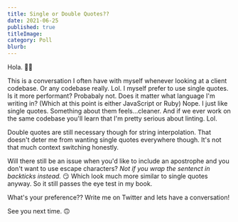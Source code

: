 ```yaml
---
title: Single or Double Quotes??
date: 2021-06-25
published: true
titleImage:
category: Poll
blurb:
---
```


Hola. 👋🏾

This is a conversation I often have with myself whenever looking at a client codebase. Or any codebase really. Lol. I myself prefer to use single quotes. Is it more performant? Probabaly not. Does it matter what language I'm writing in? (Which at this point is either JavaScript or Ruby) Nope. I just like single quotes. Something about them feels...cleaner. And if we ever work on the same codebase you'll learn that I'm pretty serious about linting. Lol.

Double quotes are still necessary though for string interpolation. That doesn't deter me from wanting single quotes everywhere though. It's not that much context switching honestly.

Will there still be an issue when you'd like to include an apostrophe and you don't want to use escape characters? _Not if you wrap the sentenct in backticks instead._ 😏 Which look much more similar to single quotes anyway. So it still passes the eye test in my book.

What's your preference?? Write me on Twitter and lets have a conversation!

See you next time. 🙃

